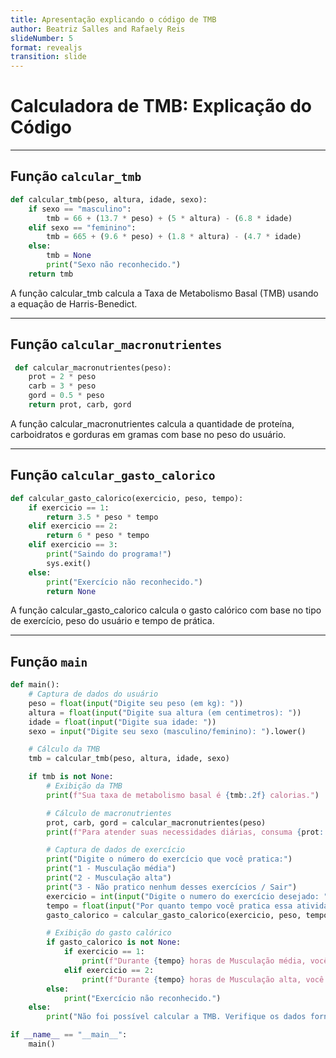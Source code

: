 ```yaml
---
title: Apresentação explicando o código de TMB
author: Beatriz Salles and Rafaely Reis
slideNumber: 5
format: revealjs
transition: slide
---
```


# Calculadora de TMB: Explicação do Código

---

## Função `calcular_tmb`

```python
def calcular_tmb(peso, altura, idade, sexo):
    if sexo == "masculino":
        tmb = 66 + (13.7 * peso) + (5 * altura) - (6.8 * idade)
    elif sexo == "feminino":
        tmb = 665 + (9.6 * peso) + (1.8 * altura) - (4.7 * idade)
    else:
        tmb = None
        print("Sexo não reconhecido.")
    return tmb

```

A função calcular_tmb calcula a Taxa de Metabolismo Basal (TMB) usando a equação de Harris-Benedict.

---

## Função `calcular_macronutrientes`
```python
 def calcular_macronutrientes(peso):
    prot = 2 * peso 
    carb = 3 * peso
    gord = 0.5 * peso
    return prot, carb, gord
```

A função calcular_macronutrientes calcula a quantidade de proteína, carboidratos e gorduras em gramas com base no peso do usuário.

---

## Função `calcular_gasto_calorico`

```python
def calcular_gasto_calorico(exercicio, peso, tempo):
    if exercicio == 1:
        return 3.5 * peso * tempo
    elif exercicio == 2:
        return 6 * peso * tempo
    elif exercicio == 3:
        print("Saindo do programa!")
        sys.exit()
    else:
        print("Exercício não reconhecido.")
        return None
```

A função calcular_gasto_calorico calcula o gasto calórico com base no tipo de exercício, peso do usuário e tempo de prática.

---

## Função `main`

```python
def main():
    # Captura de dados do usuário
    peso = float(input("Digite seu peso (em kg): "))
    altura = float(input("Digite sua altura (em centimetros): "))
    idade = float(input("Digite sua idade: "))
    sexo = input("Digite seu sexo (masculino/feminino): ").lower()

    # Cálculo da TMB
    tmb = calcular_tmb(peso, altura, idade, sexo)

    if tmb is not None:
        # Exibição da TMB
        print(f"Sua taxa de metabolismo basal é {tmb:.2f} calorias.")

        # Cálculo de macronutrientes
        prot, carb, gord = calcular_macronutrientes(peso)
        print(f"Para atender suas necessidades diárias, consuma {prot:.2f}g de proteína, {carb:.2f}g de carboidratos e {gord:.2f}g de gordura.")

        # Captura de dados de exercício
        print("Digite o número do exercício que você pratica:")
        print("1 - Musculação média")
        print("2 - Musculação alta")
        print("3 - Não pratico nenhum desses exercícios / Sair")
        exercicio = int(input("Digite o numero do exercício desejado: "))
        tempo = float(input("Por quanto tempo você pratica essa atividade em horas: "))
        gasto_calorico = calcular_gasto_calorico(exercicio, peso, tempo)

        # Exibição do gasto calórico
        if gasto_calorico is not None:
            if exercicio == 1:
                print(f"Durante {tempo} horas de Musculação média, você queimou {gasto_calorico:.2f} calorias.")
            elif exercicio == 2:
                print(f"Durante {tempo} horas de Musculação alta, você queimou {gasto_calorico:.2f} calorias.")
        else:
            print("Exercício não reconhecido.")
    else:
        print("Não foi possível calcular a TMB. Verifique os dados fornecidos.")

if __name__ == "__main__":
    main()
```

